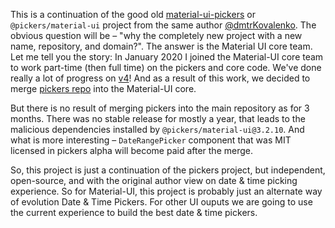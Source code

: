 This is a continuation of the good old [material-ui-pickers]() or `@pickers/material-ui` project from the same author [@dmtrKovalenko](https://twitter.com/dmtrKovalenko). The obvious question will be – "why the completely new project with a new name, repository, and domain?". The answer is the Material UI core team. Let me tell you the story:
In January 2020 I joined the Material-UI core team to work part-time (then full time) on the pickers and core code. We've done really a lot of progress on [v4](https://github.com/mui-org/material-ui-pickers/issues/1293)! And as a result of this work, we decided to merge [pickers repo](https://github.com/mui-org/core-plus-pickers) into the Material-UI core.

But there is no result of merging pickers into the main repository as for 3 months. There was no stable release for mostly a year, that leads to the malicious dependencies installed by `@pickers/material-ui@3.2.10`. And what is more interesting – `DateRangePicker` component that was MIT licensed in pickers alpha will become paid after the merge.

So, this project is just a continuation of the pickers project, but independent, open-source, and with the original author view on date & time picking experience. So for Material-UI, this project is probably just an alternate way of evolution Date & Time Pickers. For other UI ouputs we are going to use the current experience to build the best date & time pickers.
